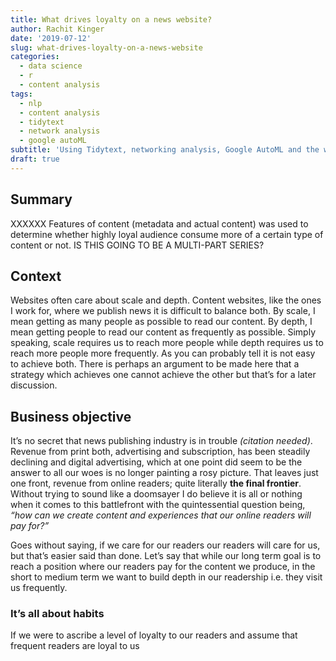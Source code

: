 ```yaml
---
title: What drives loyalty on a news website?
author: Rachit Kinger
date: '2019-07-12'
slug: what-drives-loyalty-on-a-news-website
categories:
  - data science
  - r
  - content analysis
tags:
  - nlp
  - content analysis
  - tidytext
  - network analysis
  - google autoML
subtitle: 'Using Tidytext, networking analysis, Google AutoML and the works'
draft: true
---
```


## Summary  
XXXXXX Features of content (metadata and actual content) was used to determine whether highly loyal audience consume more of a certain type of content or not. 
IS THIS GOING TO BE A MULTI-PART SERIES?

## Context  
Websites often care about scale and depth. Content websites, like the ones I work for, where we publish news it is difficult to balance both. By scale, I mean getting as many people as possible to read our content. By depth, I mean getting people to read our content as frequently as possible. Simply speaking, scale requires us to reach more people while depth requires us to reach more people more frequently. As you can probably tell it is not easy to achieve both. There is perhaps an argument to be made here that a strategy which achieves one cannot achieve the other but that's for a later discussion. 

## Business objective  
It's no secret that news publishing industry is in trouble _(citation needed)_. Revenue from print both, advertising and subscription, has been steadily declining and digital advertising, which at one point did seem to be the answer to all our woes is no longer painting a rosy picture. That leaves just one front, revenue from online readers; quite literally **the final frontier**. Without trying to sound like a doomsayer I do believe it is all or nothing when it comes to this battlefront with the quintessential question being, _"how can we create content and experiences that our online readers will pay for?"_  

Goes without saying, if we care for our readers our readers will care for us, but that's easier said than done. Let's say that while our long term goal is to reach a position where our readers pay for the content we produce, in the short to medium term we want to build depth in our readership i.e. they visit us frequently.  

### It's all about habits  
If we were to ascribe a level of loyalty to our readers and assume that frequent readers are loyal to us
















